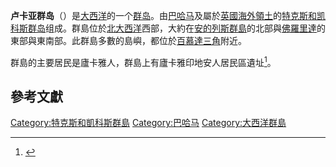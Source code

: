 {{NoteTA
|G1 = 地名
|1 = zh-tw:廬卡雅;zh-cn:卢卡亚;
}}

{{Infobox settlement
|official_name           = 廬卡雅群島 <br> Lucayan Archipelago <br> {{lang|ht|''Lucayan Archipel''}} <small>（[[海地克里奧爾語|海地克里奧爾語]]）</small>
|other_name              = 巴哈馬群島
|nickname                = 
|image_map               = Map of the Caribbean-Lucayan Archipelago.png
|right                   = 
|mapsize                 = 250px
|map_caption             = 在加勒比地區的位置 
|coordinates_display     = inline,title
|coordinates_region      = 
|subdivision_type        = [[地区|地區]]
|subdivision_name        = [[加勒比地区|加勒比地區]]
|subdivision_type1       = 國家與地區數
|subdivision_name1       = {{Collapsible list
  | title = 2
  | {{Flag|Bahamas}}
  | {{Flag|Turks and Caicos Islands}} ([[英国|英国]])
 }}
|settlement_type         = [[西印度群岛|西印度群岛]] 
|unit_pref               = metric
|area_total_km2          = 14,308 
|area_total_sq_mi        = 5,524
|population_as_of        = 2009
|population_total        = 367,536
|population_density_km2  = 24.6
|population_demonym      = 巴哈馬人、特克斯島人、凱科斯島人
|timezone                = [[Eastern_Standard_Time_Zone|EST]]
|utc_offset              = −5
|timezone_DST            = EDT
|utc_offset_DST          = −4
}}

'''卢卡亚群岛'''（{{lang-en|Lucayan Archipelago}}）是[[大西洋|大西洋]]的一个[[群岛|群岛]]。由[[巴哈马|巴哈马]]及屬於[[英國海外領土|英國海外領土]]的[[特克斯和凯科斯群岛|特克斯和凯科斯群岛]]组成。群島位於[[大西洋|北大西洋]]西部，大約在[[安的列斯群島|安的列斯群島]]的北部與[[佛羅里達|佛羅里達]]的東部與東南部。此群島多數的島嶼，都位於[[百慕達三角|百慕達三角]]附近。 

群島的主要居民是廬卡雅人，群島上有廬卡雅印地安人居民區遺址<ref >{{Cite web|url=http://lvyou168.cn/travel/Caribbean/TurksCaicos/middle_caicos.html|title=特克斯和凯科斯群岛旅游局_加勒比_世界游网|access-date=2016-03-07|archive-date=2021-05-11|archive-url=https://web.archive.org/web/20210511013432/http://lvyou168.cn/travel/Caribbean/TurksCaicos/middle_caicos.html}}</ref>。

==參考文獻==
{{reflist|2}}

[[Category:特克斯和凱科斯群島|Category:特克斯和凱科斯群島]]
[[Category:巴哈马|Category:巴哈马]]
[[Category:大西洋群島|Category:大西洋群島]]